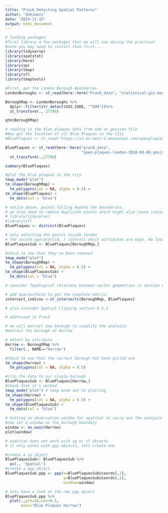 ```yaml
---
title: "Prac6 Detecting Spatial Patterns"
author: "dnkimani"
date: "2024-11-12"
output: html_document
---
```

```r
# loading packages
#first library a few packages that we will use during the practical
#note you may need to install them first...
library(tidyverse)
library(spatstat)
library(here)
library(sp)
library(tmap)
library(sf)
library(tmaptools)
```

```r
#First, get the London Borough Boundaries
LondonBoroughs <- st_read(here::here("Prac6_data", "statistical-gis-boundaries-london", "ESRI", "London_Borough_Excluding_MHW.shp"))

BoroughMap <- LondonBoroughs %>%
  dplyr::filter(str_detect(GSS_CODE, "^E09"))%>%
  st_transform(., 27700)

qtm(BoroughMap)
```

```r
# reading in the blue plaques data from web or geojson file
#Now get the location of all Blue Plaques in the City
#BluePlaques <- st_read("https://s3.eu-west-2.amazonaws.com/openplaques/open-plaques-london-2018-04-08.geojson")

BluePlaques <- st_read(here::here("prac6_data",
                                  "open-plaques-london-2018-04-08.geojson")) %>%
  st_transform(.,27700)

summary(BluePlaques)
```

```r
#plot the blue plaques in the city
tmap_mode("plot")
tm_shape(BoroughMap) +
  tm_polygons(col = NA, alpha = 0.5) +
tm_shape(BluePlaques) +
  tm_dots(col = "blue")
```

```r
# notice above, points falling beyond the boundaries.
# we also need to remove duplicate points which might also cause issues with the analysis
# library(tidyverse)
#library(sf)
BluePlaques <- distinct(BluePlaques)
```

```r
# only selecting the points inside london
# the second operator[LB, ] controls which attributes are kept. We leave it blank to manipulate later with tidyverse
BluePlaquesSub <- BluePlaques[BoroughMap,]

#check to see that they've been removed
tmap_mode("plot")
tm_shape(BoroughMap) +
  tm_polygons(col = NA, alpha = 0.5) +
tm_shape(BluePlaquesSub) +
  tm_dots(col = "blue")
```

```r
# consider Topological relations between vector geometries in section 6.5.2

# add sparse=false to get the complete matrix.
intersect_indices <-st_intersects(BoroughMap, BluePlaques)

# also consider Spatial Clipping section 6.5.3
```

```r
# addressed in Prac5
```

```r
# we will extract one borough to simplify the analysis
#extract the borough of Harrow

# select by attribute
Harrow <- BoroughMap %>%
  filter(., NAME=="Harrow")

#Check to see that the correct borough has been pulled out
tm_shape(Harrow) +
  tm_polygons(col = NA, alpha = 0.5)
```

```r
#clip the data to our single borough
BluePlaquesSub <- BluePlaques[Harrow,]
#check that it's worked
tmap_mode("plot") # tmap mode set to plotting
tm_shape(Harrow) +
  tm_polygons(col = NA, alpha = 0.5) +
tm_shape(BluePlaquesSub) +
  tm_dots(col = "blue")
```

```r
# Setting an observation window for spatstat to carry out the analysis
#now set a window as the borough boundary
window <- as.owin(Harrow)
plot(window)
```

```r
# spatstat does not work with sp or sf objects
# it only works with ppp objects, lets create one

#create a sp object
BluePlaquesSub<- BluePlaquesSub %>%
  as(., 'Spatial')
#create a ppp object
BluePlaquesSub.ppp <- ppp(x=BluePlaquesSub@coords[,1],
                          y=BluePlaquesSub@coords[,2],
                          window=window)

```

```r
# lets have a look at the new ppp object
BluePlaquesSub.ppp %>%
  plot(.,pch=16,cex=0.5, 
       main="Blue Plaques Harrow")
```

